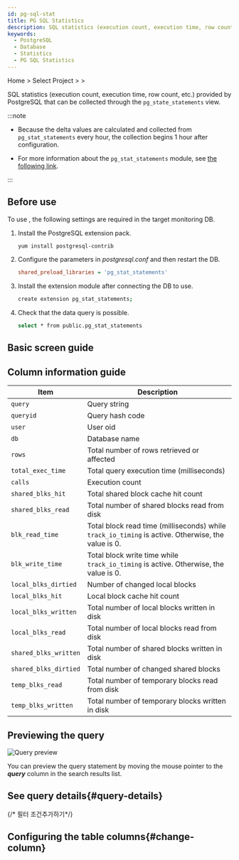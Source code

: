 ```yaml
---
id: pg-sql-stat
title: PG SQL Statistics
description: SQL statistics (execution count, execution time, row count, etc.) provided by PostgreSQL are collected through the pg_state_statements view.
keywords:
  - PostgreSQL
  - Database
  - Statistics
  - PG SQL Statistics
---
```


Home > Select Project > <Cmdname sid="side_reportStat" className="uitext" /> > <Cmdname sid="side_pgStat" className="uitext" />

SQL statistics (execution count, execution time, row count, etc.) provided by PostgreSQL that can be collected through the `pg_state_statements` view.

:::note

- Because the delta values are calculated and collected from `pg_stat_statements` every hour, the collection begins 1 hour after configuration.

- For more information about the `pg_stat_statements` module, see [the following link](https://www.postgresql.org/docs/current/pgstatstatements.html).

:::

## Before use

To use <Cmdname sid="side_pgStat" className="uitext" />, the following settings are required in the target monitoring DB.

1. Install the PostgreSQL extension pack.

   ```bash
   yum install postgresql-contrib
   ```

2. Configure the parameters in _postgresql.conf_ and then restart the DB.

   ```ini title='postgresql.conf'
   shared_preload_libraries = 'pg_stat_statements'
   ```

3. Install the extension module after connecting the DB to use.

   ```bash
   create extension pg_stat_statements;
   ```

4. Check that the data query is possible.

   ```bash
   select * from public.pg_stat_statements
   ```

## Basic screen guide

<ImgLang img='db-pg-sql-stat.png' desc='PG SQL Statistics' />


<Dbproductsqlstatbasicusage />

## Column information guide

| Item                  | Description                                                                                                           |
| --------------------- | --------------------------------------------------------------------------------------------------------------------- |
| `query`               | Query string                                                                                                          |
| `queryid`             | Query hash code                                                                                                       |
| `user`                | User oid                                                                                                              |
| `db`                  | Database name                                                                                                         |
| `rows`                | Total number of rows retrieved or affected                                                                            |
| `total_exec_time`     | Total query execution time (milliseconds)                                                          |
| `calls`               | Execution count                                                                                                       |
| `shared_blks_hit`     | Total shared block cache hit count                                                                                    |
| `shared_blks_read`    | Total number of shared blocks read from disk                                                                          |
| `blk_read_time`       | Total block read time (milliseconds) while `track_io_timing` is active. Otherwise, the value is 0. |
| `blk_write_time`      | Total block write time while `track_io_timing` is active. Otherwise, the value is 0.                                  |
| `local_blks_dirtied`  | Number of changed local blocks                                                                                        |
| `local_blks_hit`      | Local block cache hit count                                                                                           |
| `local_blks_written`  | Total number of local blocks written in disk                                                                          |
| `local_blks_read`     | Total number of local blocks read from disk                                                                           |
| `shared_blks_written` | Total number of shared blocks written in disk                                                                         |
| `shared_blks_dirtied` | Total number of changed shared blocks                                                                                 |
| `temp_blks_read`      | Total number of temporary blocks read from disk                                                                       |
| `temp_blks_written`   | Total number of temporary blocks written in disk                                                                      |

## Previewing the query

![Query preview](/img/db-sql-preview.png)

You can preview the query statement by moving the mouse pointer to the **_query_** column in the search results list.

## See query details{#query-details}

<ImgLang img='db-sql-details-postgresql.png' desc='SQL details' />


<Dbproductsqlstatquerydetails />

{/* 필터 조건추가하기*/}

<Dbsqlfilter />

## Configuring the table columns{#change-column}


<Dbv2dataeditcolumn />
